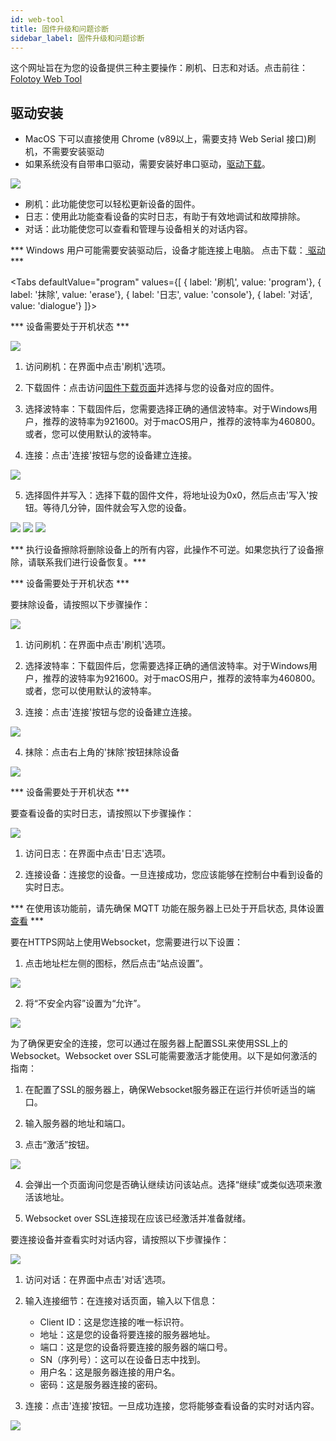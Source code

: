 ```yaml
---
id: web-tool
title: 固件升级和问题诊断
sidebar_label: 固件升级和问题诊断
---
```


这个网址旨在为您的设备提供三种主要操作：刷机、日志和对话。点击前往：[Folotoy Web Tool](https://tool.folotoy.com/index)

## 驱动安装

* MacOS 下可以直接使用 Chrome (v89以上，需要支持 Web Serial 接口)刷机，不需要安装驱动
* 如果系统没有自带串口驱动，需要安装好串口驱动，[驱动下载](https://github.com/FoloToy/folotoy-doc/issues/52)。


<img src="https://user-images.githubusercontent.com/41461127/281996998-de76550b-5701-40dd-a115-38988f78a1c8.png" />

- 刷机：此功能使您可以轻松更新设备的固件。
- 日志：使用此功能查看设备的实时日志，有助于有效地调试和故障排除。
- 对话：此功能使您可以查看和管理与设备相关的对话内容。

*** Windows 用户可能需要安装驱动后，设备才能连接上电脑。 点击下载：[ 驱动 ](https://github.com/FoloToy/folotoy-doc/issues/52)***


<Tabs
defaultValue="program"
values={[
{ label: '刷机', value: 'program'},
{ label: '抹除', value: 'erase'},
{ label: '日志', value: 'console'},
{ label: '对话', value: 'dialogue'}
]}>
<TabItem value="program">

*** 设备需要处于开机状态 ***


<img src="https://user-images.githubusercontent.com/41461127/281997006-e7e25ec8-5501-41cd-81b1-8529ea73cacf.png" />

1. 访问刷机：在界面中点击'刷机'选项。

2. 下载固件：点击访问[固件下载页面](https://github.com/FoloToy/folotoy-bin/releases/)并选择与您的设备对应的固件。

3. 选择波特率：下载固件后，您需要选择正确的通信波特率。对于Windows用户，推荐的波特率为921600。对于macOS用户，推荐的波特率为460800。或者，您可以使用默认的波特率。

4. 连接：点击'连接'按钮与您的设备建立连接。

<img src="https://user-images.githubusercontent.com/41461127/281996985-2035d87f-ca5e-434a-85d5-50dbb73dd50e.png" />


5. 选择固件并写入：选择下载的固件文件，将地址设为0x0，然后点击'写入'按钮。等待几分钟，固件就会写入您的设备。

<img src="https://user-images.githubusercontent.com/41461127/281997011-8f89d911-fe91-407d-8845-52b912540840.png" />
<img src="https://user-images.githubusercontent.com/41461127/281997502-9fdb3ff7-8fe4-4d4f-a210-cff10d681451.png" />
<img src="https://user-images.githubusercontent.com/41461127/281997016-9d660483-1377-466d-a801-7534da1ce8d4.png" />

</TabItem>

<TabItem value="erase">

*** 执行设备擦除将删除设备上的所有内容，此操作不可逆。如果您执行了设备擦除，请联系我们进行设备恢复。***

*** 设备需要处于开机状态 ***

要抹除设备，请按照以下步骤操作：

<img src="https://user-images.githubusercontent.com/41461127/281997006-e7e25ec8-5501-41cd-81b1-8529ea73cacf.png" />

1. 访问刷机：在界面中点击'刷机'选项。

2. 选择波特率：下载固件后，您需要选择正确的通信波特率。对于Windows用户，推荐的波特率为921600。对于macOS用户，推荐的波特率为460800。或者，您可以使用默认的波特率。

3. 连接：点击'连接'按钮与您的设备建立连接。

<img src="https://user-images.githubusercontent.com/41461127/281996985-2035d87f-ca5e-434a-85d5-50dbb73dd50e.png" />


4. 抹除：点击右上角的'抹除'按钮抹除设备

<img src="https://user-images.githubusercontent.com/41461127/281997011-8f89d911-fe91-407d-8845-52b912540840.png" />

</TabItem>

<TabItem value="console">

*** 设备需要处于开机状态 ***

要查看设备的实时日志，请按照以下步骤操作：

<img src="https://user-images.githubusercontent.com/41461127/281996988-d4c1fc26-fe02-4d82-bb89-0af8df732126.png" />

1. 访问日志：在界面中点击'日志'选项。

2. 连接设备：连接您的设备。一旦连接成功，您应该能够在控制台中看到设备的实时日志。


</TabItem>
<TabItem value="dialogue">

*** 在使用该功能前，请先确保 MQTT 功能在服务器上已处于开启状态, 具体设置[查看](./integrations/mqtt.md) ***

要在HTTPS网站上使用Websocket，您需要进行以下设置：

1. 点击地址栏左侧的图标，然后点击“站点设置”。

<img src="https://user-images.githubusercontent.com/41461127/282994109-3117e901-ed00-4748-b72e-56ad95659415.png" />

2. 将“不安全内容”设置为“允许”。

<img src="https://user-images.githubusercontent.com/41461127/282992948-80724a74-8581-4937-9220-5bf1c5e69e1c.png" />

为了确保更安全的连接，您可以通过在服务器上配置SSL来使用SSL上的Websocket。Websocket over SSL可能需要激活才能使用。以下是如何激活的指南：

1. 在配置了SSL的服务器上，确保Websocket服务器正在运行并侦听适当的端口。

2. 输入服务器的地址和端口。

3. 点击“激活”按钮。

<img src="https://user-images.githubusercontent.com/41461127/282994811-675ebd20-334b-48e4-a134-1a98aec117ac.png" />

4. 会弹出一个页面询问您是否确认继续访问该站点。选择“继续”或类似选项来激活该地址。

5. Websocket over SSL连接现在应该已经激活并准备就绪。

要连接设备并查看实时对话内容，请按照以下步骤操作：

<img src="https://user-images.githubusercontent.com/41461127/283020535-a0ec9ac9-d653-4e84-b2f3-cc347486c619.png" />


1. 访问对话：在界面中点击'对话'选项。


2. 输入连接细节：在连接对话页面，输入以下信息：
    - Client ID：这是您连接的唯一标识符。
    - 地址：这是您的设备将要连接的服务器地址。
    - 端口：这是您的设备将要连接的服务器的端口号。
    - SN（序列号）：这可以在设备日志中找到。
    - 用户名：这是服务器连接的用户名。
    - 密码：这是服务器连接的密码。
    
3. 连接：点击'连接'按钮。一旦成功连接，您将能够查看设备的实时对话内容。

<img src="https://user-images.githubusercontent.com/41461127/281996977-6d332466-bc35-4dab-b7af-c0c6af210fc5.png" />
</TabItem>
</Tabs>